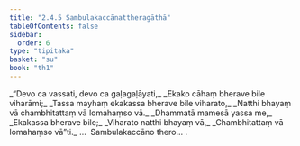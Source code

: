 ```yaml
---
title: "2.4.5 Sambulakaccānattheragāthā"
tableOfContents: false
sidebar:
  order: 6
type: "tipitaka"
basket: "su"
book: "th1"
---
```



<DynamicBreadcrumb />

<Division number="189" book="th1">

<Paragraph number="382" type="verses" book="th1">
_“Devo ca vassati, devo ca gaḷagaḷāyati,_  
_Ekako cāhaṃ bherave bile viharāmi;_  
_Tassa mayhaṃ ekakassa bherave bile viharato,_  
_Natthi bhayaṃ vā chambhitattaṃ vā lomahaṃso vā._  

</Paragraph>

</Division>
<Division number="190" book="th1">

<Paragraph number="383" type="verses" book="th1">
_Dhammatā mamesā yassa me,_  
_Ekakassa bherave bile;_  
_Viharato natthi bhayaṃ vā,_  
_Chambhitattaṃ vā lomahaṃso vā”ti._  


</Paragraph>
</Division>

<Paragraph number="384" type="center" book="th1">
…  Sambulakaccāno thero… .
</Paragraph>